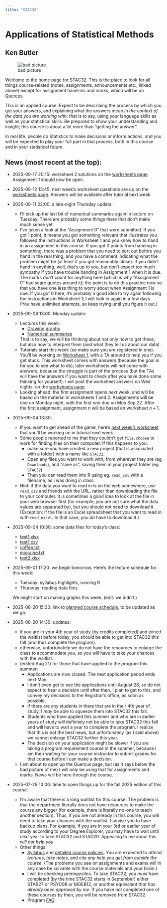 ```yaml
---
title: "STAC32"
---
```

# Applications of Statistical Methods

## Ken Butler

![bad picture](ken.jpg)

Welcome to the home page for STAC32. This is the place to look for all things
course-related (notes, assignments, announcements etc., linked above) except for
assignment hand-ins and marks, which will be on [Quercus](http://q.utoronto.ca).

This is an applied course. Expect to be describing the process by which you got
your answers, and explaining what the answers mean *in the context of the data
you are working with*: that is to say, using your language skills as well as
your statistical skills. Be prepared to show your understanding and insight;
this course is about a lot more than "getting the answer". 

In real life, people
do Statistics to make decisions or inform actions, and you will be expected to
play your full part in that process, both in this course and in your statistical
future.

## News (most recent at the top):

- 2025-09-17 20:15: worksheet 2 solutions on the [worksheets page](all_worksheets.qmd). Assignment 1 should now be open.

- 2025-09-12 13:45: next week's worksheet questions are up on the [worksheets page](all_worksheets.qmd). Answers will be available after tutorial next week.

- 2025-09-11 22:00: a late-night Thursday update:
  - I'll pick up the last bit of numerical summaries again in lecture on Tuesday. There are probably some things there that don't make much sense yet.
  - I've taken a look at the "Assignment 0" that were submitted. If you got 1 point, it means you got something relevant that illustrates you followed the instructions in Worksheet 1 and you know how to hand in an assignment in this course. If you got 0 points from handing in something, there was a problem that you need to sort out before you hand in the real thing, and you have a comment indicating what the problem might be (at least if you got reasonably close). If you didn't hand in anything, well, that's up to you, but don't expect too much sympathy if you have trouble handing in Assignment 1 when it is due. The marks don't count for anything here (which is why "Assignment 0" had scare quotes around it); the point is to do this practice now so that you have one less thing to worry about when Assignment 1 is due. If you got 0 here, it's probably a good idea to try again following the instructions in Worksheet 1; I will look in again in a few days. (You have unlimited attempts, so keep trying until you figure it out.)

- 2025-09-08 13:00: Monday update:
  - Lectures this week:
    - [Drawing graphs](http://ritsokiguess.site/lecture-notes/graphs_c32.html)
    - [Numerical summaries](http://ritsokiguess.site/lecture-notes/numsum.html)
    
    That is to say, we will be thinking about not only how to get these, but also how to interpret them (and what they tell us about our data).
  - Tutorials start this week (so make sure you are registered in one). You'll be working on [Worksheet 1](worksheet_1_c32_a.html), with a TA around to help you if you get stuck. This worksheet comes with answers (because the goal is for you to see what to do); later worksheets will *not* come with answers, because the struggle is part of the process (but the TAs will have the answers if you want to check after you have done some thinking for yourself). I will post the worksheet answers on Wed nights, on the [worksheets page](all_worksheets.qmd).
  - Looking ahead: the first assignment opens *next* week, and will be based on the material in worksheets 1 and 2. Assignments will be due on Monday night, with the first one due on Mon Sep 22. After the first assignment, assignment $n$ will be based on worksheet $n + 1$.

- 2025-09-04 13:30: 
  - If you want to get ahead of the game, here's [next week's worksheet](worksheet_1_c32_a.html) that you'll be working on in tutorial next week.
  - Some people reported to me that they couldn't get `file.choose` to work for finding files on their computer. If this happens to you:
    - make sure you have created a new project (that is associated with a folder) with a name like `STAC32`.
    - Open any files you want to work with, from wherever they are (eg `Downloads`), and "save as", saving them in your project folder (eg `STAC32`)
    - Then you can read them into R using eg. `read_csv` with a filename, as I was doing in class.
  - Hint: if the data you want to read in is on the web somewhere, use `read_csv` and friends with the URL, rather than downloading the file to your computer. It is sometimes a good idea to look at the file in your web browser first (for example, you are not sure what the data values are separated by), but you should not need to download it. (Exception: if the file is an Excel spreadsheet that you want to read in with `read_excel`. In that case, you *do* have to download it.)

- 2025-09-04 10:30: some data files for today's class:
  - [test1.xlsx](test1.xlsx)
  - [test1.csv](test1.csv)
  - [coffee.txt](coffee.txt)
  - [migraine.txt](migraine.txt)
  - [test2.xlsx](test2.xlsx)

- 2025-09-01 17:20: we begin tomorrow. Here's the lecture schedule for this week:
  - Tuesday: syllabus highlights, running R
  - Thursday: reading data files.
  
  We might start on making graphs this week. (edit: we didn't.)



- 2025-08-20 15:30: link to [planned course schedule](https://docs.google.com/spreadsheets/d/11KZFdNBysLUyXEPPTfImqTkLGOuzB3nUO9WaRLoCFfo/edit?usp=sharing), to be updated as we go.

- 2025-08-20 14:30: updates:
  - if you are in your 4th year of study (by credits completed) and joined the waitlist before today, you should be able to get into STAC32 this fall (and thus complete the program).
  - otherwise, unfortunately we do not have the resources to enlarge the class to accommodate you, so you will have to take your chances with the waitlist.
  - (edited Aug 21) for those that have applied to the program this summer: 
    - Applications are now closed. The next application period ends next May.
    - I don't even get to see the applications until August 28, so do not expect to hear a decision until after then. I plan to get to this, and convey my decisions to the Registrar's office, as soon as possible. 
    - If there are any students in there that are in their 4th year of study, I *may* be able to squeeze them into STAC32 this fall. 
    - Students who have applied this summer and who are in earlier years of study will definitely not be able to take STAC32 this fall and will have to wait a year to complete the program. I realize that this is not the best news, but unfortunately (as I said above) we cannot enlarge STAC32 further this year. 
    - The decision on your application might be slower if you are taking a program requirement course in the summer, because I am then waiting for your course instructor to submit grades for that course before I can make a decision.
  - I am about to open up the Quercus page, but (as it says below the bad picture of me) I will only be using that for assignments and marks. News will be here through the course.

- 2025-07-29 13:00: time to open things up for the fall 2025 edition of this course:
  - I'm aware that there is a long waitlist for this course. The problem is that the department literally does not have resources to make the course any bigger (for example, there is literally no-one to teach another section). Thus, if you are not already in this course, you will need to take your chances with the waitlist. I advise you to have backup plans. For example, if you are in your 3rd or earlier year of study according to your Degree Explorer, you may have to wait until next year to take STAC32 and STAD29. Appealing to me about this *will not help you*.
  - Other things:
    - [Syllabus](https://ritsokiguess.site/lecture-notes/outline_c32.html) and [detailed course policies](https://ritsokiguess.site/STAC32/policies.pdf). You are expected to *attend lectures*, *take notes*, and *cite any help you get from outside the course*. (The problems you see on assignments and exams will in any case be solvable with the course materials and your brain.)
    - I will be checking prerequisites. To take STAC32, you *must* have completed (by the time STAC32 starts in September) either STAB27 or PSYC08 or MGEB12, or another equivalent *that has already been approved by me*. If you have not completed one of these courses by then, you will be removed from STAC32. 
    - Program [FAQ](https://ritsokiguess.site/programs-and-courses/faq.html).
  
